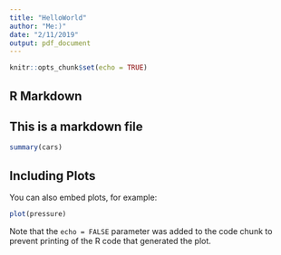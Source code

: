 ```yaml
---
title: "HelloWorld"
author: "Me:)"
date: "2/11/2019"
output: pdf_document
---
```


```r
knitr::opts_chunk$set(echo = TRUE)
```

## R Markdown

## This is a markdown file

```r
summary(cars)
```

## Including Plots

You can also embed plots, for example:

```r
plot(pressure)
```

Note that the `echo = FALSE` parameter was added to the code chunk to prevent printing of the R code that generated the plot.
